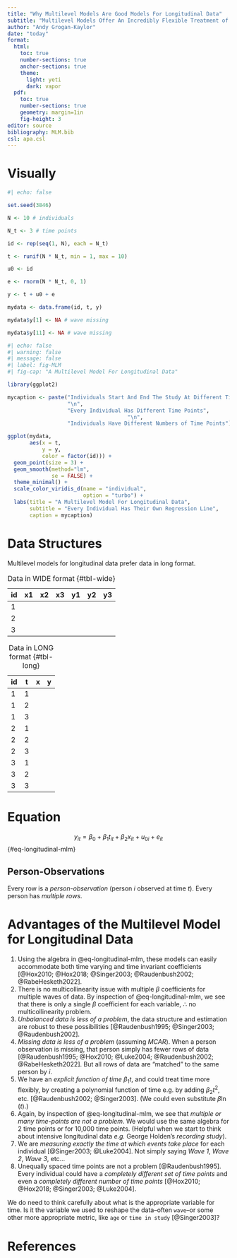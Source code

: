 ```yaml
---
title: "Why Multilevel Models Are Good Models For Longitudinal Data"
subtitle: "Multilevel Models Offer An Incredibly Flexible Treatment of Time and Time Varying Processes and Covariates"
author: "Andy Grogan-Kaylor"
date: "today"
format:
  html:
    toc: true
    number-sections: true
    anchor-sections: true
    theme:
      light: yeti
      dark: vapor
  pdf:
    toc: true
    number-sections: true
    geometry: margin=1in
    fig-height: 3
editor: source
bibliography: MLM.bib
csl: apa.csl
---
```


# Visually

```r
#| echo: false

set.seed(3846)

N <- 10 # individuals

N_t <- 3 # time points

id <- rep(seq(1, N), each = N_t)

t <- runif(N * N_t, min = 1, max = 10)

u0 <- id

e <- rnorm(N * N_t, 0, 1)

y <- t + u0 + e

mydata <- data.frame(id, t, y)

mydata$y[1] <- NA # wave missing

mydata$y[11] <- NA # wave missing

```

```r
#| echo: false
#| warning: false
#| message: false
#| label: fig-MLM
#| fig-cap: "A Multilevel Model For Longitudinal Data"

library(ggplot2)

mycaption <- paste("Individuals Start And End The Study At Different Times", 
                   "\n",
                   "Every Individual Has Different Time Points",
                                      "\n",
                   "Individuals Have Different Numbers of Time Points")

ggplot(mydata,
       aes(x = t,
           y = y, 
           color = factor(id))) +
  geom_point(size = 3) +
  geom_smooth(method="lm",
              se = FALSE) +
  theme_minimal() +
  scale_color_viridis_d(name = "individual",
                        option = "turbo") +
  labs(title = "A Multilevel Model For Longitudinal Data",
       subtitle = "Every Individual Has Their Own Regression Line", 
       caption = mycaption)

```

# Data Structures

Multilevel models for longitudinal data prefer data in long format.

| id  | x1  | x2  | x3 | y1 | y2 | y3 |
|-----|-----|-----|----|----|----|----|
| 1   |     |     |    |    |    |    |
| 2   |     |     |    |    |    |    |
| 3   |     |     |    |    |    |    |

: Data in WIDE format {#tbl-wide}

| id  | t   | x   |  y  |
|-----|-----|-----|-----|
| 1   | 1   |     |     |
| 1   | 2   |     |     |
| 1   | 3   |     |     |
| 2   | 1   |     |     |
| 2   | 2   |     |     |
| 2   | 3   |     |     |
| 3   | 1   |     |     |
| 3   | 2   |     |     |
| 3   | 3   |     |     |

: Data in LONG format {#tbl-long}

# Equation

$$y_{it} = \beta_0 + \beta_1 t_{it} + \beta_2 x_{it} + u_{0i} + e_{it}$$ {#eq-longitudinal-mlm}

::: {.callout-tip}
## Person-Observations

Every row is a *person-observation* (person *i* observed at time *t*). Every person has *multiple rows*.
:::

# Advantages of the Multilevel Model for Longitudinal Data

1. Using the algebra in @eq-longitudinal-mlm, these models can easily accommodate both time varying and time invariant coefficients [@Hox2010; @Hox2018; @Singer2003; @Raudenbush2002; @RabeHesketh2022].
2. There is no multicollinearity issue with multiple $\beta$ coefficients for multiple waves of data. By inspection of @eq-longitudinal-mlm, we see that there is only a single $\beta$ coefficient for each variable, $\therefore$ no multicollinearity problem.
3. *Unbalanced data is less of a problem*, the data structure and estimation are robust to these possibilities [@Raudenbush1995; @Singer2003; @Raudenbush2002].
4. *Missing data is less of a problem *(assuming *MCAR*). When a person observation is missing, that person simply has fewer rows of data [@Raudenbush1995; @Hox2010; @Luke2004; @Raudenbush2002; @RabeHesketh2022]. But all rows of data are "matched" to the same person by $i$.
5.  We have an *explicit function of time* $\beta_1 t$, and could treat time more flexibly, by creating a polynomial function of time e.g. by adding $\beta_2 t^2$, etc. [@Raudenbush2002; @Singer2003]. (We could even substitute $\beta \ln(t)$.)
6.  Again, by inspection of @eq-longitudinal-mlm, we see that *multiple or many time-points are not a problem*. We would use the same algebra for 2 time points or for 10,000 time points. (Helpful when we start to think about intensive longitudinal data *e.g.* George Holden's *recording study*).
7.  We are *measuring exactly the time at which events take place* for each individual [@Singer2003; @Luke2004]. Not simply saying *Wave 1*, *Wave 2*, *Wave 3*, etc...
8.  Unequally spaced time points are not a problem [@Raudenbush1995]. Every individual could have a *completely different set of time points* and even a *completely different number of time points* [@Hox2010; @Hox2018; @Singer2003; @Luke2004]. 

::: {.callout-caution}
We do need to think carefully about what is the appropriate variable for time. Is it the variable we used to reshape the data--often `wave`--or some other more appropriate metric, like `age` or `time in study` [@Singer2003]?
:::

# References



